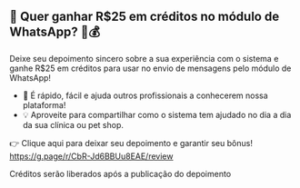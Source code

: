 ## 📣 Quer ganhar R$25 em créditos no módulo de WhatsApp? 💬💰

Deixe seu depoimento sincero sobre a sua experiência com o sistema e ganhe R$25 em créditos para usar no envio de mensagens pelo módulo de WhatsApp!

- 📝 É rápido, fácil e ajuda outros profissionais a conhecerem nossa plataforma!
- 💡 Aproveite para compartilhar como o sistema tem ajudado no dia a dia da sua clínica ou pet shop.

👉 Clique aqui para deixar seu depoimento e garantir seu bônus!
https://g.page/r/CbR-Jd6BBUu8EAE/review

Créditos serão liberados após a publicação do depoimento